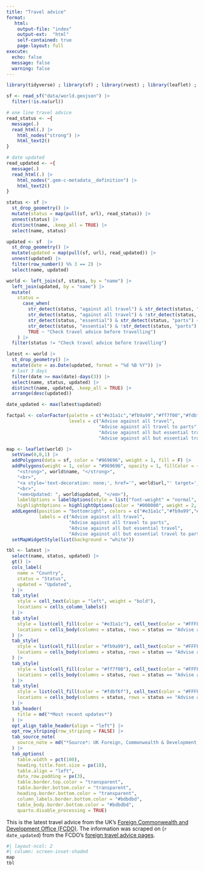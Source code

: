 ```yaml
---
title: "Travel advice"
format:
   html: 
    output-file: "index"
    output-ext:  "html"
    self-contained: true
    page-layout: full
execute:
  echo: false
  message: false
  warning: false
---
```


```r
library(tidyverse) ; library(sf) ; library(rvest) ; library(leaflet) ; library(leaflet.extras) ; library(htmlwidgets) ; library(gt)

sf <- read_sf("data/world.geojson") |> 
  filter(!is.na(url))

# one line travel advice
read_status <- ~{
  message(.)
  read_html(.) |>
    html_nodes("strong") |>
    html_text2() 
}

# date updated
read_updated <- ~{
  message(.)
  read_html(.) |>
    html_nodes(".gem-c-metadata__definition") |>
    html_text2()
}

status <- sf |> 
  st_drop_geometry() |>
  mutate(status = map(pull(sf, url), read_status)) |>
  unnest(status) |> 
  distinct(name, .keep_all = TRUE) |> 
  select(name, status) 

updated <- sf  |> 
  st_drop_geometry() |>
  mutate(updated = map(pull(sf, url), read_updated)) |>
  unnest(updated) |>
  filter(row_number() %% 3 == 2) |> 
  select(name, updated)

world <- left_join(sf, status, by = "name") |>
  left_join(updated, by = "name") |>
  mutate(
    status = 
      case_when(
        str_detect(status, "against all travel") & str_detect(status, "parts") ~ "Advise against all travel to parts",
        str_detect(status, "against all travel") & !str_detect(status, "parts") ~ "Advise against all travel",
        str_detect(status, "essential") & str_detect(status, "parts") ~ "Advise against all but essential travel to parts",
        str_detect(status, "essential") & !str_detect(status, "parts") ~ "Advise against all but essential travel",
        TRUE ~ "Check travel advice before travelling")
    ) |> 
  filter(status != "Check travel advice before travelling")

latest <- world |> 
  st_drop_geometry() |> 
  mutate(date = as.Date(updated, format = "%d %B %Y")) |> 
  # last 3 days
  filter(date >= max(date)-days(3)) |> 
  select(name, status, updated) |> 
  distinct(name, updated, .keep_all = TRUE) |> 
  arrange(desc(updated))

date_updated <- max(latest$updated)

factpal <- colorFactor(palette = c("#e31a1c","#fb9a99","#ff7f00","#fdbf6f"), 
                       levels = c("Advise against all travel",
                                  "Advise against all travel to parts",
                                  "Advise against all but essential travel",
                                  "Advise against all but essential travel to parts"))

map <- leaflet(world) |>
  setView(0,0,1) |> 
  addPolygons(data = sf, color = "#969696", weight = 1, fill = F) |> 
  addPolygons(weight = 1, color = "#969696", opacity = 1, fillColor = ~factpal(world$status), fillOpacity = 0.8, popup = paste0(
    "<strong>", world$name, "</strong>",
    "<br>",
    "<a style='text-decoration: none;', href='", world$url,"' target='_blank'>FCDO travel advice</a>",
    "<br>",
    "<em>Updated: ", world$updated, "</em>"),
    labelOptions = labelOptions(style = list("font-weight" = "normal", padding = "3px 8px"), textsize = "13px", direction = "auto"),
    highlightOptions = highlightOptions(color = "#000000", weight = 2, bringToFront = TRUE)) |>
  addLegend(position = "bottomright", colors = c("#e31a1c","#fb9a99","#ff7f00","#fdbf6f"),
            labels = c("Advise against all travel",
                       "Advise against all travel to parts",
                       "Advise against all but essential travel",
                       "Advise against all but essential travel to parts"), opacity = 0.8) |> 
  setMapWidgetStyle(list(background = "white"))

tbl <- latest |> 
  select(name, status, updated) |> 
  gt() |> 
  cols_label(
    name = "Country",
    status = "Status",
    updated = "Updated",
  ) |> 
  tab_style(
    style = cell_text(align = "left", weight = "bold"),
    locations = cells_column_labels()
  ) |> 
  tab_style(
    style = list(cell_fill(color = "#e31a1c"), cell_text(color = "#FFFFFF")),
    locations = cells_body(columns = status, rows = status == "Advise against all travel")
  ) |> 
  tab_style(
    style = list(cell_fill(color = "#fb9a99"), cell_text(color = "#FFFFFF")),
    locations = cells_body(columns = status, rows = status == "Advise against all travel to parts")
  ) |> 
  tab_style(
    style = list(cell_fill(color = "#ff7f00"), cell_text(color = "#FFFFFF")),
    locations = cells_body(columns = status, rows = status == "Advise against all but essential travel")
  ) |>
  tab_style(
    style = list(cell_fill(color = "#fdbf6f"), cell_text(color = "#FFFFFF")),
    locations = cells_body(columns = status, rows = status == "Advise against all but essential travel to parts")
  ) |>
  tab_header(
    title = md("*Most recent updates*")
  ) |> 
  opt_align_table_header(align = "left") |> 
  opt_row_striping(row_striping = FALSE) |> 
  tab_source_note(
    source_note = md("*Source*: UK Foreign, Commonwealth & Development Office")
  ) |> 
  tab_options(
    table.width = pct(100),
    heading.title.font.size = px(18),
    table.align = "left",
    data_row.padding = px(3),
    table.border.top.color = "transparent",
    table.border.bottom.color = "transparent",
    heading.border.bottom.color = "transparent",
    column_labels.border.bottom.color = "#bdbdbd",
    table_body.border.bottom.color = "#bdbdbd",
    quarto.disable_processing = TRUE)
```

This is the latest travel advice from the UK's [Foreign Commonwealth and Development Office (FCDO)](https://www.gov.uk/government/organisations/foreign-commonwealth-development-office). The information was scraped on (`r date_updated`) from the FCDO's [foreign travel advice pages](https://www.gov.uk/foreign-travel-advice).

```r
#| layout-ncol: 2
#| column: screen-inset-shaded
map
tbl
```